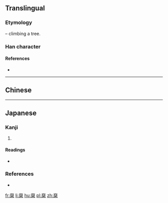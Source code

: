 {{also|乘|乗}}

==Translingual==

===Etymology===
{{Han compound|亠|舛|t2=feet|木|t3=tree|ls=p}} – climbing a tree.

===Han character===
{{Han char|rn=75|rad=木|as=08|sn=12|four=|canj=YNQD|ids=⿳亠舛木}}

====References====
* {{Han ref|kx=0536.030|dkj=15016|dj=0923.180|hdz=21237.020|uh=6909}}

----

==Chinese==
{{zh-see|乘|v}}

----

==Japanese==

===Kanji===
{{ja-kanji|grade=|rs=木08}}

# {{alternative form of|乘|lang=ja}}

====Readings====
* {{ja-readings|on=[[じょう]] (jō)|kun=[[のおる]] (nooru), [[のおせる]] (nooseru)}}

===References===
* {{R:Koseki Moji|169360}}

[[fr:椉]]
[[li:椉]]
[[hu:椉]]
[[pl:椉]]
[[zh:椉]]